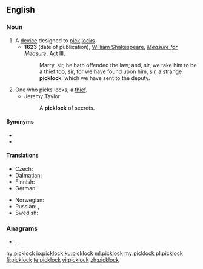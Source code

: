 ==English==

===Noun===
{{en-noun}}

# A [[device]] designed to [[pick]] [[lock]]s.
#* '''1623''' (date of publication), [[w:William Shakespeare|William Shakespeare]], ''[[w:Measure for Measure|Measure for Measure]]'', Act III,
#*: Marry, sir, he hath offended the law; and, sir, we take him to be a thief too, sir, for we have found upon him, sir, a strange '''picklock''', which we have sent to the deputy.
# One who picks locks; a [[thief]].
#* Jeremy Taylor
#*: A '''picklock''' of secrets.

====Synonyms====
* {{l|en|lock pick}}
* {{l|en|pick}}

====Translations====
{{trans-top|device designed to pick locks}}
* Czech: {{t|cs|paklíč|m}}
* Dalmatian: {{t|dlm|bunagrez|m}}
* Finnish: {{t+|fi|tiirikka}}
* German: {{t+|de|Dietrich|m}}
{{trans-mid}}
* Norwegian: {{t+|no|dirk|m}}
* Russian: {{t+|ru|отмы́чка|f}} {{qualifier|passkey}}, {{t+|ru|фо́мка|f}} {{qualifier|jimmy}}
* Swedish: {{t+|sv|dyrk}}
{{trans-bottom}}

===Anagrams===
* {{l|en|lock pick}}, {{l|en|lock-pick}}, {{l|en|lockpick}}

[[hy:picklock]]
[[io:picklock]]
[[ku:picklock]]
[[ml:picklock]]
[[my:picklock]]
[[pl:picklock]]
[[fi:picklock]]
[[te:picklock]]
[[vi:picklock]]
[[zh:picklock]]